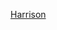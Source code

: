 {{US county navigation box
| template_name = 哈里森縣 (印地安納州)
| collapse_state = 
| listclass = hlist
| county = 哈里森縣
| state = 印地安納州

| map_image = Map of Indiana highlighting Harrison County.svg
| map_caption = 
| map_size = 100x100

| seat = 科里登

| title2 = [[鎮|市鎮]]
| body2  = 
*[[科里登 (印第安纳州)|科里登]]
*[[克蘭德爾 (印地安納州)|克蘭德爾]]
*[[伊莉莎白 (印地安納州)|伊莉莎白]]
*[[拉康尼亞 (印地安納州)|拉康尼亞]]
*[[萊恩斯維爾 (印地安納州)|萊恩斯維爾]]
*[[莫克波特 (印地安納州)|莫克波特]]
*[[米爾敦 (印地安納州)|米爾敦]]‡
*[[新阿姆斯特丹 (印地安納州)|新阿姆斯特丹]]
*[[新米德爾敦 (印地安納州)|新米德爾敦]]
*[[帕爾邁拉 (印地安納州)|帕爾邁拉]]

| title3 = [[行政鎮區]]
| body3  =
*[[布盧里弗鎮區 (印地安納州哈里森縣)|布盧里弗]]
*[[布恩鎮區 (印地安納州哈里森縣)|布恩]]
*[[富蘭克林鎮區 (印地安納州哈里森縣)|富蘭克林]]
*[[哈里森鎮區 (印地安納州哈里森縣)|哈里森]]
*[[赫斯鎮區 (印地安納州哈里森縣)|赫斯]]
*[[傑克遜鎮區 (印地安納州哈里森縣)|傑克遜]]
*[[摩根鎮區 (印地安納州哈里森縣)|摩根]]
*[[波西鎮區 (印地安納州哈里森縣)|波西]]
*[[斯潘塞鎮區 (印地安納州哈里森縣)|斯潘塞]]
*[[泰勒鎮區 (印地安納州哈里森縣)|泰勒]]
*[[華盛頓鎮區 (印地安納州哈里森縣)|華盛頓]]
*[[韋伯斯特鎮區 (印地安納州哈里森縣)|韋伯斯特]]

| title4 = [[人口普查指定地區]]
| body4 = 
*[[新索爾斯伯里 (印地安納州)|新索爾斯伯里]]

| title5 = [[非建制地區]]
| body5 = 
*[[布拉德福德 (印地安納州)|布拉德福德]]
*[[布雷肯里奇 (印地安納州)|布雷肯里奇]]
*[[布里奇波特 (印地安納州哈里森縣)|布里奇波特]]
*[[布尤納維斯塔 (印地安納州哈里森縣)|布尤納維斯塔]]
*[[伯恩維爾 (印地安納州)|伯恩維爾]]
*[[森特勒爾 (印地安納州)|森特勒爾]]
*[[森特勒爾巴倫 (印地安納州)|森特勒爾巴倫]]
*[[科里登章克申]]
*[[戴維森 (印地安納州)|戴維森]]
*[[德波 (印地安納州)|德波]]
*[[迪克西 (印地安納州)|迪克西]]
*[[多格伍德 (印地安納州)|多格伍德]]
*[[埃文斯蘭丁 (印地安納州)|埃文斯蘭丁]]
*[[費爾代爾 (印地安納州)|費爾代爾]]
*[[菲什敦 (印地安納州)|菲什敦]]
*[[弗倫奇敦 (印地安納州)|弗倫奇敦]]
*[[吉爾達斯 (印地安納州)|吉爾達斯]]
*[[漢考克查普爾 (印地安納州)|漢考克查普爾]]
*[[馬其頓 (印地安納州)|馬其頓]]
*[[莫伯利 (印地安納州)|莫伯利]]
*[[莫特站 (印地安納州)|莫特站]]
*[[新波士頓 (印地安納州哈里森縣)|新波士頓]]
*[[拉姆西 (印地安納州)|拉姆西]]
*[[羅斯伍德 (印地安納州)|羅斯伍德]]
*[[蘇格爾格羅夫 (印地安納州)|蘇格爾格羅夫]]
*[[提圖斯 (印地安納州)|提圖斯]]
*[[托巴科蘭丁 (印地安納州)|托巴科蘭丁]]
*[[瓦利城 (印地安納州)|瓦利城]]
*[[懷特克勞德 (印地安納州)|懷特克勞德]]

| title6 = [[鬼鎮]]
| body6 = 
* [[懷恩斯伯勒 (印地安纳州)|懷恩斯伯勒]]

| title7 = 備註
| body7 = ‡該聚居地有部分隸屬其他縣份

}}<noinclude>
[[Category:印第安納州縣份導航模板|Harrison]]
</noinclude>